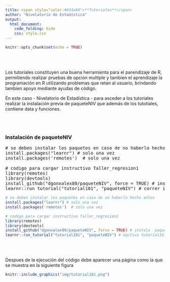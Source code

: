 ```yaml
---
title: <span style="color:#034a94">**Tutoriales**</span>
author: "Nivelatorio de Estadística"
output:
  html_document:
    code_folding: hide
    css: style.css
---
```


```r
knitr::opts_chunk$set(echo = TRUE)
```

<br/><br/>

Los tutoriales constituyen una buena herramienta para el parendizaje de R, permitiendo realizar pruebas de opción multiple y tambien el aprendizaje la programación en R utilizando problemas que retan al usuario, brindando tambien apoyo mediante ayudas de código.

En este caso - Nivelatorio de Estadística - para asceder a los tutoriales realizar la instalación previa de  paqueteNIV que además de los tutotiales, contiene data y funciones.


<br/><br/>

### **Instalación de paqueteNIV**

<pre>
# se deben instalar los paquetes en caso de no haberlo hecho antes
install.packages("learnr") # solo una vez
install.packages('remotes')  # solo una vez

# codigo para cargar instructivo Taller_regresion1
library(remotes) 
library(devtools)  
install_github("dgonxalex80/paqueteNIV", force = TRUE) # instala  paqueteNIV
learnr::run_tutorial("tutorial101", "paqueteNIV") # correr instructivo 1
</pre>

```r
# se deben instalar los paquetes en caso de no haberlo hecho antes
install.packages("learnr") # solo una vez
install.packages('remotes')  # solo una vez

# codigo para cargar instructivo Taller_regresion1
library(remotes) 
library(devtools)  
install_github("dgonxalex80/paqueteNIV", force = TRUE) # instala  paqueteNIV
learnr::run_tutorial("tutorial101", "paqueteNIV") # aqctiva tutorial101

```

<br/><br/>

Despues de la ejecución del código debe aparecer una página como la que se muestra en la siguiente figura 


```r
knitr::include_graphics("img/tutorial101.png")
```
  

